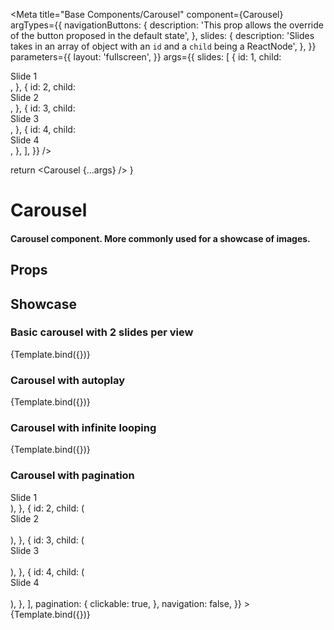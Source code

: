 
<Meta
  title="Base Components/Carousel"
  component={Carousel}
  argTypes={{
    navigationButtons: {
      description: 'This prop allows the override of the button proposed in the default state',
    },
    slides: {
      description: 'Slides takes in an array of object with an `id` and a `child` being a ReactNode',
    },
  }}
  parameters={{
    layout: 'fullscreen',
  }}
  args={{
    slides: [
      {
        id: 1,
        child: <div>Slide 1</div>,
      },
      {
        id: 2,
        child: <div>Slide 2</div>,
      },
      {
        id: 3,
        child: <div>Slide 3</div>,
      },
      {
        id: 4,
        child: <div>Slide 4</div>,
      },
    ],
  }}
/>

  return <Carousel {...args} />
}

# Carousel

#### Carousel component. More commonly used for a showcase of images.

## Props

<ArgTypes />

## Showcase

### Basic carousel with 2 slides per view

<Canvas>
  <Story
    name="Carousel"
    args={{
      id: 1,
      navigation: true,
      slidesPerView: 2,
    }}
  >
    {Template.bind({})}
  </Story>
</Canvas>

### Carousel with autoplay

<Canvas>
  <Story
    name="Carousel with autoplay"
    args={{
      id: 2,
      autoplay: true,
      navigation: true,
    }}
  >
    {Template.bind({})}
  </Story>
</Canvas>

### Carousel with infinite looping

<Canvas>
  <Story
    name="Carousel with infinite looping"
    args={{
      id: 3,
      loop: true,
      navigation: true,
    }}
  >
    {Template.bind({})}
  </Story>
</Canvas>

### Carousel with pagination

<Canvas>
  <Story
    name="Carousel with pagination"
    args={{
      id: 4,
      slides: [
        {
          id: 1,
          child: (
            <div>
              Slide 1<br />
              &#x200B;
            </div>
          ),
        },
        {
          id: 2,
          child: (
            <div>
              Slide 2<br />
              &#x200B;
            </div>
          ),
        },
        {
          id: 3,
          child: (
            <div>
              Slide 3<br />
              &#x200B;
            </div>
          ),
        },
        {
          id: 4,
          child: (
            <div>
              Slide 4<br />
              &#x200B;
            </div>
          ),
        },
      ],
      pagination: {
        clickable: true,
      },
      navigation: false,
    }}
  >
    {Template.bind({})}
  </Story>
</Canvas>
